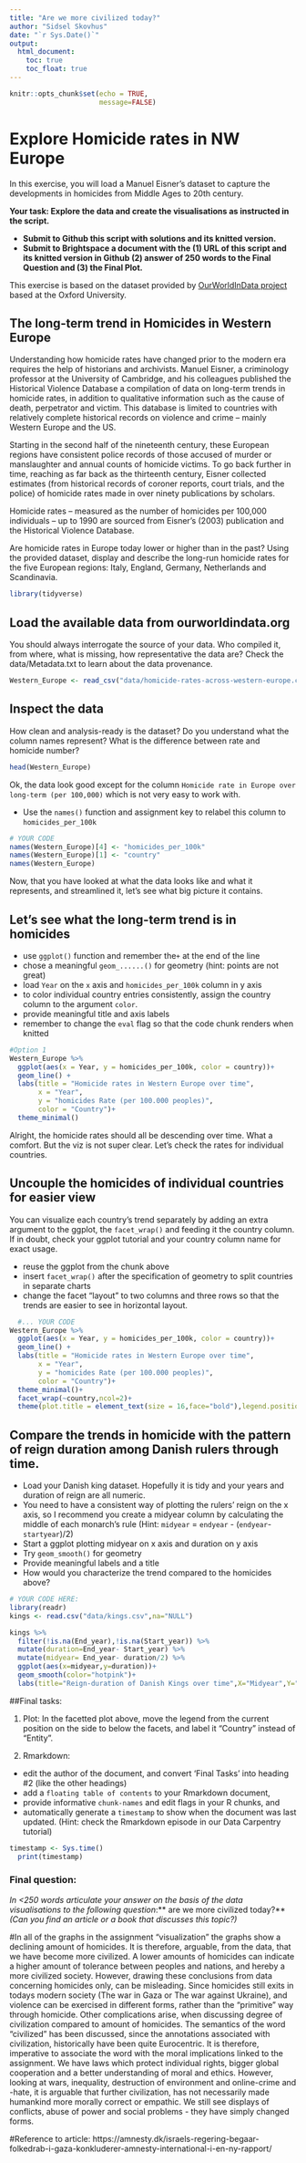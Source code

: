 ```yaml
---
title: "Are we more civilized today?"
author: "Sidsel Skovhus"
date: "`r Sys.Date()`"
output:
  html_document:
    toc: true
    toc_float: true
---
```


```r
knitr::opts_chunk$set(echo = TRUE,
                      message=FALSE)
```
#  Explore Homicide rates in NW Europe
In this exercise, you will load a Manuel Eisner's dataset to capture the developments in homicides from Middle Ages to 20th century. 

**Your task: Explore the data and create the visualisations as instructed in the script.** 

- **Submit to Github this script with solutions and its knitted version.**  
- **Submit to Brightspace a document with the (1) URL of this script and its knitted version in Github (2) answer of 250 words to the Final Question and (3) the Final Plot.**


This exercise is based on the dataset provided by [OurWorldInData project](https://ourworldindata.org/homicides) based at the Oxford University.

## The long-term trend in Homicides in Western Europe

Understanding how homicide rates have changed prior to the modern era requires the help of historians and archivists. Manuel Eisner, a criminology professor at the University of Cambridge, and his colleagues published the Historical Violence Database \href{https://cjrc.osu.edu/research/interdisciplinary/hvd}: a compilation of data on long-term trends in homicide rates, in addition to qualitative information such as the cause of death, perpetrator and victim. This database is limited to countries with relatively complete historical records on violence and crime – mainly Western Europe and the US.

Starting in the second half of the nineteenth century, these European regions have consistent police records of those accused of murder or manslaughter and annual counts of homicide victims. To go back further in time, reaching as far back as the thirteenth century, Eisner collected estimates (from historical records of coroner reports, court trials, and the police) of homicide rates made in over ninety publications by scholars.

Homicide rates – measured as the number of homicides per 100,000 individuals – up to 1990 are sourced from Eisner’s (2003) publication and the Historical Violence Database. 

Are homicide rates in Europe today lower or higher than in the past? Using the provided dataset, display and describe the long-run homicide rates for the five European regions: Italy, England, Germany, Netherlands and Scandinavia.

```r
library(tidyverse)
```

## Load the available data from ourworldindata.org

You should always interrogate the source of your data. Who compiled it, from where, what is missing, how representative the data are? Check the data/Metadata.txt to learn about the data provenance.

```r
Western_Europe <- read_csv("data/homicide-rates-across-western-europe.csv")
```

## Inspect the data

How clean and analysis-ready is the dataset? Do you understand what the column names represent? What is the difference between rate and homicide number?

```r
head(Western_Europe)
```

Ok, the data look good except for the column `Homicide rate in Europe over long-term (per 100,000)` which is not very easy to work with.

- Use the `names()` function and assignment key to relabel this column to `homicides_per_100k` 

```r
# YOUR CODE
names(Western_Europe)[4] <- "homicides_per_100k"
names(Western_Europe)[1] <- "country"
names(Western_Europe)
```

Now, that you have looked at what the data looks like and what it represents, and streamlined it, let's see what big picture it contains.

## Let's see what the long-term trend is in homicides

- use `ggplot()` function and remember the`+` at the end of the line
- chose a meaningful `geom_......()`  for geometry (hint: points are not great)
- load `Year` on the `x` axis and `homicides_per_100k` column in y axis
- to color individual country entries consistently, assign the country column to the argument `color`.
- provide meaningful title and axis labels
- remember to change the `eval` flag so that the code chunk renders when knitted 

```r
#Option 1
Western_Europe %>% 
  ggplot(aes(x = Year, y = homicides_per_100k, color = country))+ 
  geom_line() +
  labs(title = "Homicide rates in Western Europe over time",
       x = "Year",
       y = "homicides Rate (per 100.000 peoples)",
       color = "Country")+
  theme_minimal()
```
Alright, the homicide rates should all be descending over time. What a comfort. But the viz is not super clear. Let's check the rates for individual countries.

## Uncouple the homicides of individual countries for easier view

You can visualize each country's trend separately by adding an extra argument to the ggplot, the `facet_wrap()` and feeding it the country column. If in doubt, check your ggplot tutorial and your country column name for exact usage.

- reuse the ggplot from the chunk above
- insert `facet_wrap()` after the specification of geometry to split countries in separate charts
- change the facet "layout" to two columns and three rows so that the trends are easier to see in horizontal layout. 


```r
  #... YOUR CODE
Western_Europe %>% 
  ggplot(aes(x = Year, y = homicides_per_100k, color = country))+ 
  geom_line() +
  labs(title = "Homicide rates in Western Europe over time",
       x = "Year",
       y = "homicides Rate (per 100.000 peoples)",
       color = "Country")+
  theme_minimal()+
  facet_wrap(~country,ncol=2)+
  theme(plot.title = element_text(size = 16,face="bold"),legend.position="bottom")

```

## Compare the trends in homicide with the pattern of reign duration among Danish rulers through time.

- Load your Danish king dataset. Hopefully it is tidy and your years and duration of reign are all numeric.
- You need to have a consistent way of plotting the rulers' reign on the x axis, so I recommend you create a midyear column by calculating the middle of each monarch's rule (Hint: `midyear` = `endyear` - (`endyear`-`startyear`)/2)
- Start a ggplot plotting midyear on x axis and duration on y axis
- Try `geom_smooth()` for geometry 
- Provide meaningful labels and a title
- How would you characterize the trend compared to the homicides above?

```r
# YOUR CODE HERE:
library(readr)
kings <- read.csv("data/kings.csv",na="NULL")

kings %>%
  filter(!is.na(End_year),!is.na(Start_year)) %>% 
  mutate(duration=End_year- Start_year) %>% 
  mutate(midyear= End_year- duration/2) %>% 
  ggplot(aes(x=midyear,y=duration))+
  geom_smooth(color="hotpink")+
  labs(title="Reign-duration of Danish Kings over time",X="Midyear",Y="Reign-duration")

```


##Final tasks:

1) Plot: In the facetted plot above, move the legend from the current position on the side to below the facets, and label it "Country" instead of "Entity".

2) Rmarkdown: 

  - edit the author of the document, and convert 'Final Tasks' into heading #2 (like the other headings) 
  - add a `floating table of contents` to your Rmarkdown document, 
  - provide informative `chunk-names` and edit flags in your R chunks, and
  - automatically generate a `timestamp` to show when the document was last updated. (Hint: check the Rmarkdown episode in our Data Carpentry tutorial)
  
```r
timestamp <- Sys.time()
  print(timestamp)
```

###  Final question: 

*In <250 words articulate your answer on the basis of the data visualisations to the following question*:** are we more civilized today?** *(Can you find an article or a book that discusses this topic?)*

#In all of the graphs in the assignment "visualization" the graphs show a declining amount of homicides. It is therefore, arguable, from the data, that we have become more civilized. A lower amounts of homicides can indicate a higher amount of tolerance between peoples and nations, and hereby a more civilized society. However, drawing these conclusions from data concerning homicides only, can be misleading. Since homicides still exits in todays modern society (The war in Gaza or The war against Ukraine), and violence can be exercised in different forms, rather than the "primitive" way through homicide. Other complications arise, when discussing degree of civilization compared to amount of homicides. The semantics of the word "civilized" has been discussed, since the annotations associated with civilization, historically have been quite Eurocentric. It is therefore, imperative to associate the word with the moral implications linked to the assignment. We have laws which protect individual rights, bigger global cooperation and a better understanding of moral and ethics. However, looking at wars, inequality, destruction of environment and online-crime and -hate, it is arguable that further civilization, has not necessarily made humankind more morally correct or empathic. We still see displays of conflicts, abuse of power and social problems - they have simply changed forms.

#Reference to article: https://amnesty.dk/israels-regering-begaar-folkedrab-i-gaza-konkluderer-amnesty-international-i-en-ny-rapport/

